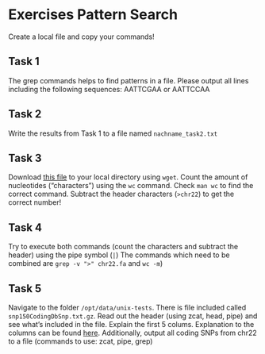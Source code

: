 # Exercises Pattern Search

Create a local file and copy your commands!

## Task 1
The grep commands helps to find patterns in a file. Please output all lines including the following sequences: AATTCGAA or AATTCCAA 

## Task 2
Write the results from Task 1 to a file named `nachname_task2.txt`

## Task 3
Download [this file](http://hgdownload.cse.ucsc.edu/goldenPath/hg38/chromosomes/chr22.fa.gz)
to your local directory using `wget`. Count the amount of nucleotides ("characters") using the `wc` command. Check `man wc` to find the correct command. Subtract the header characters (`>chr22`) to get the correct number!

## Task 4 
Try to execute both commands (count the characters and subtract the header) using the pipe symbol (`|`) 
The commands which need to be combined are `grep -v ">" chr22.fa` and `wc -m`)

## Task 5
Navigate to the folder `/opt/data/unix-tests`. There is file included called `snp150CodingDbSnp.txt.gz`. Read out the header (using zcat, head, pipe) and see what's included in the file. Explain the first 5 colums. Explanation to the columns can be found [here](http://www.noncode.org/cgi-bin/hgTables?hgsid=795065&hgta_doSchemaDb=hg38&hgta_doSchemaTable=snp150CodingDbSnp). 
Additionally, output all coding SNPs from chr22 to a file (commands to use: zcat, pipe, grep) 




